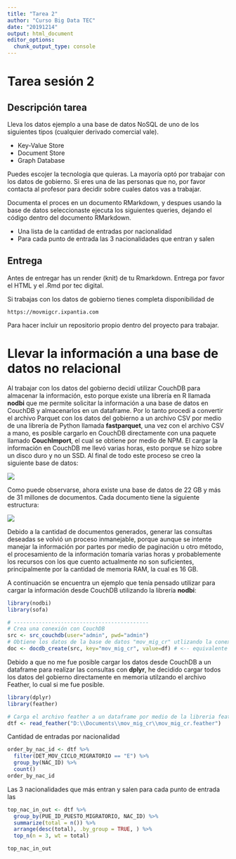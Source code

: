 ```yaml
---
title: "Tarea 2"
author: "Curso Big Data TEC"
date: "20191214"
output: html_document
editor_options: 
  chunk_output_type: console
---
```


# Tarea sesión 2

## Descripción tarea
Lleva los datos ejemplo a una base de datos NoSQL de uno de los siguientes tipos (cualquier derivado comercial vale).

 - Key-Value Store
 - Document Store
 - Graph Database

Puedes escojer la tecnologia que quieras. La mayoría optó por trabajar con los datos de gobierno. Si eres una de las personas que no, por favor contacta al profesor para decidir sobre cuales datos vas a  trabajar.

Documenta el proces en un documento RMarkdown, y despues usando la base de datos seleccionaste ejecuta los siguientes queries, dejando el código dentro del documento RMarkdown.

 - Una lista de la cantidad de entradas por nacionalidad
 - Para cada punto de entrada las 3 nacionalidades que entran y salen 

## Entrega

Antes de entregar has un render (knit) de tu Rmarkdown. Entrega por favor el HTML y el .Rmd por tec digital.

Si trabajas con los datos de gobierno tienes completa disponibilidad de

    https://movmigcr.ixpantia.com

Para hacer incluir un repositorio propio dentro del proyecto para trabajar.

# Llevar la información a una base de datos no relacional

Al trabajar con los datos del gobierno decidí utilizar CouchDB para almacenar la información, esto porque existe una librería en R llamada **nodbi** que me permite solicitar la información a una base de datos en CouchDB y almacenarlos en un dataframe. Por lo tanto procedí a convertir el archivo Parquet con los datos del gobierno a un archivo CSV por medio de una librería de Python llamada **fastparquet**, una vez con el archivo CSV a mano, es posible cargarlo en CouchDB directamente con una paquete llamado **CouchImport**, el cual se obtiene por medio de NPM. El cargar la información en CouchDB me llevó varias horas, esto porque se hizo sobre un disco duro y no un SSD. Al final de todo este proceso se creo la siguiente base de datos:

 ![](mov_mig_cr_db.png)

Como puede observarse, ahora existe una base de datos de 22 GB y más de 31 millones de documentos. Cada documento tiene la siguiente estructura:

 ![](document_structure.png)

Debido a la cantidad de documentos generados, generar las consultas deseadas se volvió un proceso inmanejable, porque aunque se intente manejar la información por partes por medio de paginación u otro método, el procesamiento de la información tomaría varias horas y probablemente los recursos con los que cuento actualmente no son suficientes, principalmente por la cantidad de memoria RAM, la cual es 16 GB.

A continuación se encuentra un ejemplo que tenía pensado utilizar para cargar la información desde CouchDB utilizando la librería **nodbi**:


```r
library(nodbi)
library(sofa)
```

```r
# -------------------------------------------
# Crea una conexión con CouchDB
src <- src_couchdb(user="admin", pwd="admin")
# Obtiene los datos de la base de datos "mov_mig_cr" utlizando la conexión "src"
doc <- docdb_create(src, key="mov_mig_cr", value=df) # <-- equivalente a hacer un _all_docs
```

Debido a que no me fue posible cargar los datos desde CouchDB a un dataframe para realizar las consultas con **dplyr**, he decidido cargar todos los datos del gobierno directamente en memoria utilzando el archivo Feather, lo cual si me fue posible.

```r
library(dplyr)
library(feather)
```

```r
# Carga el archivo feather a un dataframe por medio de la libreria feather
dtf <- read_feather("D:\\Documents\\mov_mig_cr\\mov_mig_cr.feather")
```

Cantidad de entradas por nacionalidad

```r
order_by_nac_id <- dtf %>%
  filter(DET_MOV_CICLO_MIGRATORIO == "E") %>%
  group_by(NAC_ID) %>%
  count()
order_by_nac_id
```

Las 3 nacionalidades que más entran y salen para cada punto de entrada las
 
```r
top_nac_in_out <- dtf %>%
  group_by(PUE_ID_PUESTO_MIGRATORIO, NAC_ID) %>%
  summarize(total = n()) %>%
  arrange(desc(total), .by_group = TRUE, ) %>%
  top_n(n = 3, wt = total)

top_nac_in_out
```
